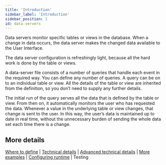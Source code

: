 ```yaml
---
title: 'Introduction'
sidebar_label: 'Introduction'
sidebar_position: 1
id: data-servers
---
```



Data servers monitor specific tables or views in the database. When a change in data occurs, the data server makes the changed data available to the User Interface.

The data server configuration is refreshingly light, because all the hard work is done by the table or views.

A data-server file consists of a number of queries that handle each event in the required way. You can define any number of queries. A query can be on to an individual table or view. All the details of the table or view are inherited from the definition, so you don’t need to supply any further details.

The initial run of the query serves all the data that is defined by the table or view. From then on, it automatically monitors the user who has requested the data. Whenever a value in the underlying table or view changes, that change is sent to the user. In this way, the user’s data is maintained up to date in real time, without the unnecessary burden of sending the whole data set each time there is a change.


## More details
[Where to define](/creating-applications/defining-your-application/user-interface/data-servers/ds-where-to-define/) | [Technical details](/creating-applications/defining-your-application/user-interface/data-servers/ds-technical-details/) |  [Advanced technical details](/creating-applications/defining-your-application/user-interface/data-servers/ds-advanced-technical-details/) | [More examples](/creating-applications/defining-your-application/user-interface/data-servers/ds-more-examples/) | [Configuring runtime](/creating-applications/defining-your-application/user-interface/data-servers/ds-configure-runtime/) | Testing






